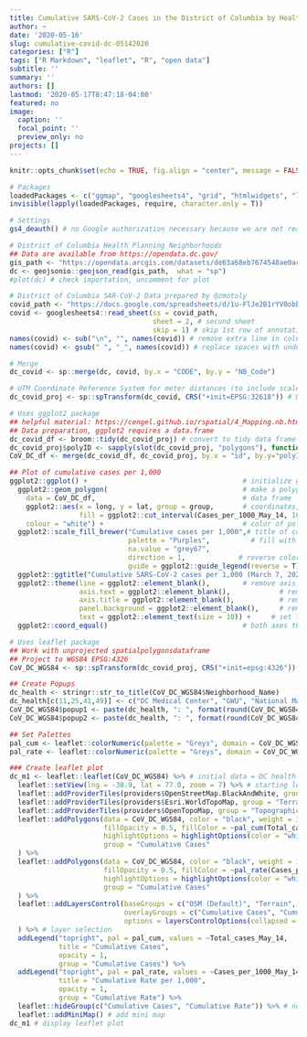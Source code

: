 ```yaml
---
title: Cumulative SARS-CoV-2 Cases in the District of Columbia by Health Planning Neighborhoods
author: ~
date: '2020-05-16'
slug: cumulative-covid-dc-05142020
categories: ["R"]
tags: ["R Markdown", "leaflet", "R", "open data"]
subtitle: ''
summary: ''
authors: []
lastmod: '2020-05-17T8:47:18-04:00'
featured: no
image:
  caption: ''
  focal_point: ''
  preview_only: no
projects: []
---
```


```r
knitr::opts_chunk$set(echo = TRUE, fig.align = "center", message = FALSE, warning = FALSE)
```

```r
# Packages
loadedPackages <- c("ggmap", "googlesheets4", "grid", "htmlwidgets", "latticeExtra", "leaflet", "raster", "RColorBrewer", "rgdal", "sp", "stringr")
invisible(lapply(loadedPackages, require, character.only = T))

# Settings
gs4_deauth() # no Google authorization necessary because we are not reading a public repo
```

```r
# District of Columbia Health Planning Neighborhoods
## Data are available from https://opendata.dc.gov/
gis_path <- "https://opendata.arcgis.com/datasets/de63a68eb7674548ae0ac01867123f7e_13.geojson"
dc <- geojsonio::geojson_read(gis_path,  what = "sp")
#plot(dc) # check importation, uncomment for plot

# District of Columbia SAR-CoV-2 Data prepared by @zmotoly
covid_path <- "https://docs.google.com/spreadsheets/d/1u-FlJe2B1rYV0obEosHBks9utkU30-C2TSkHka6AVS8/edit#gid=1923705378"
covid <- googlesheets4::read_sheet(ss = covid_path,
                                   sheet = 2, # second sheet
                                   skip = 1) # skip 1st row of annotation
names(covid) <- sub("\n", "", names(covid)) # remove extra line in column names
names(covid) <- gsub(" ", "_", names(covid)) # replace spaces with underscore

# Merge
dc_covid <- sp::merge(dc, covid, by.x = "CODE", by.y = "NB_Code")

# UTM Coordinate Reference System for meter distances (to include scale)
dc_covid_proj <- sp::spTransform(dc_covid, CRS("+init=EPSG:32618")) # UTM zone 18N (Washington, DC)
```

```r
# Uses ggplot2 package
## helpful material: https://cengel.github.io/rspatial/4_Mapping.nb.html
## Data preparation, ggplot2 requires a data.frame
dc_covid_df <- broom::tidy(dc_covid_proj) # convert to tidy data frame
dc_covid_proj$polyID <- sapply(slot(dc_covid_proj, "polygons"), function(x) slot(x, "ID")) # preserve polygon id
CoV_DC_df <- merge(dc_covid_df, dc_covid_proj, by.x = "id", by.y="polyID") # merge data

## Plot of cumulative cases per 1,000
ggplot2::ggplot() +                                      # initialize ggplot object
  ggplot2::geom_polygon(                                 # make a polygon
    data = CoV_DC_df,                                    # data frame
    ggplot2::aes(x = long, y = lat, group = group,       # coordinates, and group them by polygons
                 fill = ggplot2::cut_interval(Cases_per_1000_May_14, 10)),       # variable to use for filling
    colour = "white") +                                  # color of polygon borders
  ggplot2::scale_fill_brewer("Cumulative cases per 1,000",# title of colorkey 
                             palette = "Purples",          # fill with brewer colors 
                             na.value = "grey67",
                             direction = 1,             # reverse colors in colorkey
                             guide = ggplot2::guide_legend(reverse = T)) +  # reverse order of colokey
  ggplot2::ggtitle("Cumulative SARS-CoV-2 cases per 1,000 (March 7, 2020 - May 14, 2020)") + # add title
  ggplot2::theme(line = ggplot2::element_blank(),        # remove axis lines
                 axis.text = ggplot2::element_blank(),            # remove tickmarks
                 axis.title = ggplot2::element_blank(),           # remove axis labels
                 panel.background = ggplot2::element_blank(),     # remove background gridlines
                 text = ggplot2::element_text(size = 10)) +     # set font size
  ggplot2::coord_equal()                                 # both axes the same scale
```

```r
# Uses leaflet package
## Work with unprojected spatialpolygonsdataframe
## Project to WGS84 EPSG:4326
CoV_DC_WGS84 <- sp::spTransform(dc_covid_proj, CRS("+init=epsg:4326"))

## Create Popups
dc_health <- stringr::str_to_title(CoV_DC_WGS84$Neighborhood_Name)
dc_health[c(11,25,41,49)] <- c("DC Medical Center", "GWU", "National Mall", "SW/Waterfront" )
CoV_DC_WGS84$popup1 <- paste(dc_health, ": ", format(round(CoV_DC_WGS84$Total_cases_May_14, digits = 0), big.mark = ",", trim = T), " cumulative cases", sep = "")
CoV_DC_WGS84$popup2 <- paste(dc_health, ": ", format(round(CoV_DC_WGS84$Cases_per_1000_May_14, digits = 0), big.mark = ",", trim = T), " cumulative cases per 1,000", sep = "")

## Set Palettes
pal_cum <- leaflet::colorNumeric(palette = "Greys", domain = CoV_DC_WGS84$Total_cases_May_14)
pal_rate <- leaflet::colorNumeric(palette = "Greys", domain = CoV_DC_WGS84$Cases_per_1000_May_14)

### Create leaflet plot
dc_m1 <- leaflet::leaflet(CoV_DC_WGS84) %>% # initial data = DC health planning neighborhood-level COVID-19 data
  leaflet::setView(lng = -38.9, lat = 77.0, zoom = 7) %>% # starting location (DC, USA)
  leaflet::addProviderTiles(providers$OpenStreetMap.BlackAndWhite, group = "OSM (Default)") %>% # default basemap
  leaflet::addProviderTiles(providers$Esri.WorldTopoMap, group = "Terrain") %>% # additional basemap
  leaflet::addProviderTiles(providers$OpenTopoMap, group = "Topographic") %>% # additional basemap
  leaflet::addPolygons(data = CoV_DC_WGS84, color = "black", weight = 1, smoothFactor = 0.5, opacity = 1,
                       fillOpacity = 0.5, fillColor = ~pal_cum(Total_cases_May_14), popup = ~popup1, # stroke = FALSE
                       highlightOptions = highlightOptions(color = "white", weight = 2, bringToFront = TRUE),
                       group = "Cumulative Cases"
  ) %>%
  leaflet::addPolygons(data = CoV_DC_WGS84, color = "black", weight = 1, smoothFactor = 0.5, opacity = 1,
                       fillOpacity = 0.5, fillColor = ~pal_rate(Cases_per_1000_May_14), popup = ~popup2, # stroke = FALSE
                       highlightOptions = highlightOptions(color = "white", weight = 2, bringToFront = TRUE),
                       group = "Cumulative Cases"
  ) %>%
  leaflet::addLayersControl(baseGroups = c("OSM (Default)", "Terrain", "Topographic"),
                            overlayGroups = c("Cumulative Cases", "Cumulative Rate"),
                            options = layersControlOptions(collapsed = FALSE)
  ) %>% # layer selection
  addLegend("topright", pal = pal_cum, values = ~Total_cases_May_14,
            title = "Cumulative Cases",
            opacity = 1,
            group = "Cumulative Cases") %>%
  addLegend("topright", pal = pal_rate, values = ~Cases_per_1000_May_14,
            title = "Cumulative Rate per 1,000",
            opacity = 1,
            group = "Cumulative Rate") %>%
  leaflet::hideGroup(c("Cumulative Cases", "Cumulative Rate")) %>% # no data shown (default)
  leaflet::addMiniMap() # add mini map
dc_m1 # display leaflet plot
```
